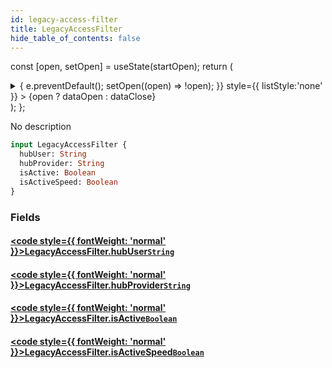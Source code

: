 ```yaml
---
id: legacy-access-filter
title: LegacyAccessFilter
hide_table_of_contents: false
---
```






const [open, setOpen] = useState(startOpen);
return (
<details {...(open ? { open: true } : {})} className="details" style={{ border:'none', boxShadow:'none', background:'var(--ifm-background-color)' }}>
<summary
onClick={(e) => {
e.preventDefault();
setOpen((open) => !open);
}}
style={{ listStyle:'none' }} >
{open ? dataOpen : dataClose}
</summary>
{open && children}
</details>
);
};

No description

```graphql
input LegacyAccessFilter {
  hubUser: String
  hubProvider: String
  isActive: Boolean
  isActiveSpeed: Boolean
}
```

### Fields

#### [<code style={{ fontWeight: 'normal' }}>LegacyAccessFilter.<b>hubUser</b></code>](#)<Bullet />[`String`](/api/scalars/string) <Badge class="badge badge--secondary" text="scalar"/>

>

#### [<code style={{ fontWeight: 'normal' }}>LegacyAccessFilter.<b>hubProvider</b></code>](#)<Bullet />[`String`](/api/scalars/string) <Badge class="badge badge--secondary" text="scalar"/>

>

#### [<code style={{ fontWeight: 'normal' }}>LegacyAccessFilter.<b>isActive</b></code>](#)<Bullet />[`Boolean`](/api/scalars/boolean) <Badge class="badge badge--secondary" text="scalar"/>

>

#### [<code style={{ fontWeight: 'normal' }}>LegacyAccessFilter.<b>isActiveSpeed</b></code>](#)<Bullet />[`Boolean`](/api/scalars/boolean) <Badge class="badge badge--secondary" text="scalar"/>

>

